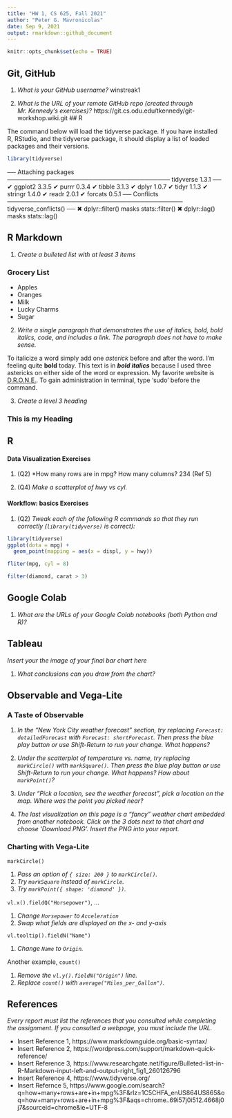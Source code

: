 ```yaml
---
title: "HW 1, CS 625, Fall 2021"
author: "Peter G. Mavronicolas"
date: Sep 9, 2021
output: rmarkdown::github_document
---
```


```r
knitr::opts_chunk$set(echo = TRUE)
```

## Git, GitHub

1. *What is your GitHub username?* winstreak1

2. *What is the URL of your remote GitHub repo (created through Mr. Kennedy's exercises)?* https://git.cs.odu.edu/tkennedy/git-workshop.wiki.git
## R

The command below will load the tidyverse package.  If you have installed R, RStudio, and the tidyverse package, it should display a list of loaded packages and their versions.
```r
library(tidyverse)
```

── Attaching packages ────────────────────────────────────── tidyverse 1.3.1 ──
✔ ggplot2 3.3.5     ✔ purrr   0.3.4
✔ tibble  3.1.3     ✔ dplyr   1.0.7
✔ tidyr   1.1.3     ✔ stringr 1.4.0
✔ readr   2.0.1     ✔ forcats 0.5.1
── Conflicts ───────────────────────────────────────── tidyverse_conflicts() ──
✖ dplyr::filter() masks stats::filter()
✖ dplyr::lag()    masks stats::lag()

## R Markdown 

1. *Create a bulleted list with at least 3 items*

### Grocery List
* Apples
* Oranges
* Milk
* Lucky Charms
* Sugar

2. *Write a single paragraph that demonstrates the use of italics, bold, bold italics, code, and includes a link. The paragraph does not have to make sense.*

To italicize a word simply add one *asterick* before and after the word. I'm feeling quite **bold** today. This text is in ***bold italics*** because I used three astericks on either side of the word or expression. My favorite website is [D.R.O.N.E.](https://dynamicremotelyoperatednavigationequipment.com/). To gain administration in terminal, type 'sudo' before the command.

3. *Create a level 3 heading*

<h3>This is my Heading</h3>


## R 

#### Data Visualization Exercises

1. (Q2) *How many rows are in mpg? How many columns? 234 (Ref 5)

1. (Q4) *Make a scatterplot of hwy vs cyl.*


#### Workflow: basics Exercises

1. (Q2) *Tweak each of the following R commands so that they run correctly (`library(tidyverse)` is correct):*

```r
library(tidyverse)
ggplot(dota = mpg) + 
  geom_point(mapping = aes(x = displ, y = hwy))

fliter(mpg, cyl = 8)

filter(diamond, carat > 3)
```

## Google Colab

1. *What are the URLs of your Google Colab notebooks (both Python and R)?*

## Tableau

*Insert your the image of your final bar chart here*

1. *What conclusions can you draw from the chart?*

## Observable and Vega-Lite

### A Taste of Observable

1. *In the "New York City weather forecast" section, try replacing `Forecast: detailedForecast` with `Forecast: shortForecast`. Then press the blue play button  or use Shift-Return to run your change. What happens?*

1. *Under the scatterplot of temperature vs. name, try replacing `markCircle()` with `markSquare()`. Then press the blue play button  or use Shift-Return to run your change. What happens? How about `markPoint()`?*

1. *Under "Pick a location, see the weather forecast", pick a location on the map.  Where was the point you picked near?*

1. *The last visualization on this page is a "fancy" weather chart embedded from another notebook.  Click on the 3 dots next to that chart and choose 'Download PNG'.  Insert the PNG into your report.*

### Charting with Vega-Lite

`markCircle()`

1. *Pass an option of `{ size: 200 }` to `markCircle()`.*
1. *Try `markSquare` instead of `markCircle`.*
1. *Try `markPoint({ shape: 'diamond' })`.*

`vl.x().fieldQ("Horsepower")`, ...

1. *Change `Horsepower` to `Acceleration`*
1. *Swap what fields are displayed on the x- and y-axis*

`vl.tooltip().fieldN("Name")`

1. *Change `Name` to `Origin`.*

Another example, `count()`

1. *Remove the `vl.y().fieldN("Origin")` line.*
1. *Replace `count()` with `average("Miles_per_Gallon")`.*

## References

*Every report must list the references that you consulted while completing the assignment. If you consulted a webpage, you must include the URL.*

* Insert Reference 1, https://www.markdownguide.org/basic-syntax/
* Insert Reference 2, https://wordpress.com/support/markdown-quick-reference/
* Insert Reference 3, https://www.researchgate.net/figure/Bulleted-list-in-R-Markdown-input-left-and-output-right_fig1_260126796
* Insert Reference 4, https://www.tidyverse.org/
* Insert Refernce 5, https://www.google.com/search?q=how+many+rows+are+in+mpg%3F&rlz=1C5CHFA_enUS864US865&oq=how+many+rows+are+in+mpg%3F&aqs=chrome..69i57j0i512.4668j0j7&sourceid=chrome&ie=UTF-8
